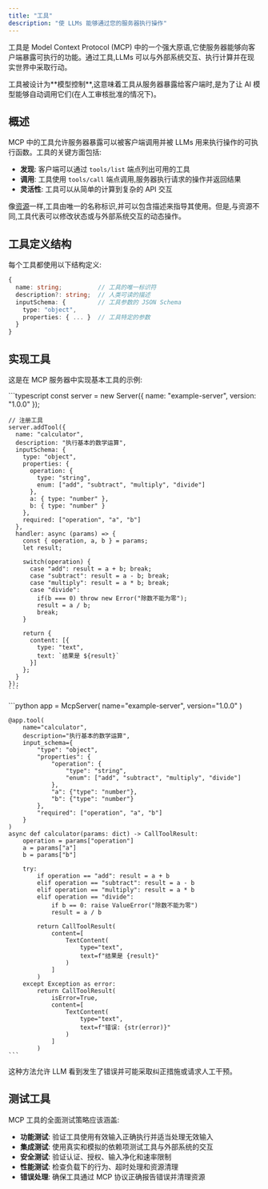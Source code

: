 ```yaml
---
title: "工具"
description: "使 LLMs 能够通过您的服务器执行操作"
---
```


工具是 Model Context Protocol (MCP) 中的一个强大原语,它使服务器能够向客户端暴露可执行的功能。通过工具,LLMs 可以与外部系统交互、执行计算并在现实世界中采取行动。

<Note>
  工具被设计为**模型控制**,这意味着工具从服务器暴露给客户端时,是为了让 AI 模型能够自动调用它们(在人工审核批准的情况下)。
</Note>

## 概述

MCP 中的工具允许服务器暴露可以被客户端调用并被 LLMs 用来执行操作的可执行函数。工具的关键方面包括:

- **发现**: 客户端可以通过 `tools/list` 端点列出可用的工具
- **调用**: 工具使用 `tools/call` 端点调用,服务器执行请求的操作并返回结果
- **灵活性**: 工具可以从简单的计算到复杂的 API 交互

像[资源](/docs/concepts/resources)一样,工具由唯一的名称标识,并可以包含描述来指导其使用。但是,与资源不同,工具代表可以修改状态或与外部系统交互的动态操作。

## 工具定义结构

每个工具都使用以下结构定义:

```typescript
{
  name: string;          // 工具的唯一标识符
  description?: string;  // 人类可读的描述
  inputSchema: {         // 工具参数的 JSON Schema
    type: "object",
    properties: { ... }  // 工具特定的参数
  }
}
```

## 实现工具

这是在 MCP 服务器中实现基本工具的示例:

<Tabs>
  <Tab title="TypeScript">
    ```typescript
    const server = new Server({
      name: "example-server",
      version: "1.0.0"
    });

    // 注册工具
    server.addTool({
      name: "calculator",
      description: "执行基本的数学运算",
      inputSchema: {
        type: "object",
        properties: {
          operation: {
            type: "string",
            enum: ["add", "subtract", "multiply", "divide"]
          },
          a: { type: "number" },
          b: { type: "number" }
        },
        required: ["operation", "a", "b"]
      },
      handler: async (params) => {
        const { operation, a, b } = params;
        let result;
        
        switch(operation) {
          case "add": result = a + b; break;
          case "subtract": result = a - b; break;
          case "multiply": result = a * b; break;
          case "divide": 
            if(b === 0) throw new Error("除数不能为零");
            result = a / b;
            break;
        }

        return {
          content: [{
            type: "text",
            text: `结果是 ${result}`
          }]
        };
      }
    });
    ```
  </Tab>
  <Tab title="Python">
    ```python
    app = McpServer(
        name="example-server",
        version="1.0.0"
    )

    @app.tool(
        name="calculator",
        description="执行基本的数学运算",
        input_schema={
            "type": "object",
            "properties": {
                "operation": {
                    "type": "string",
                    "enum": ["add", "subtract", "multiply", "divide"]
                },
                "a": {"type": "number"},
                "b": {"type": "number"}
            },
            "required": ["operation", "a", "b"]
        }
    )
    async def calculator(params: dict) -> CallToolResult:
        operation = params["operation"]
        a = params["a"]
        b = params["b"]
        
        try:
            if operation == "add": result = a + b
            elif operation == "subtract": result = a - b
            elif operation == "multiply": result = a * b
            elif operation == "divide":
                if b == 0: raise ValueError("除数不能为零")
                result = a / b
                
            return CallToolResult(
                content=[
                    TextContent(
                        type="text",
                        text=f"结果是 {result}"
                    )
                ]
            )
        except Exception as error:
            return CallToolResult(
                isError=True,
                content=[
                    TextContent(
                        type="text",
                        text=f"错误: {str(error)}"
                    )
                ]
            )
    ```
  </Tab>
</Tabs>

这种方法允许 LLM 看到发生了错误并可能采取纠正措施或请求人工干预。

## 测试工具

MCP 工具的全面测试策略应该涵盖:

- **功能测试**: 验证工具使用有效输入正确执行并适当处理无效输入
- **集成测试**: 使用真实和模拟的依赖项测试工具与外部系统的交互
- **安全测试**: 验证认证、授权、输入净化和速率限制
- **性能测试**: 检查负载下的行为、超时处理和资源清理
- **错误处理**: 确保工具通过 MCP 协议正确报告错误并清理资源 